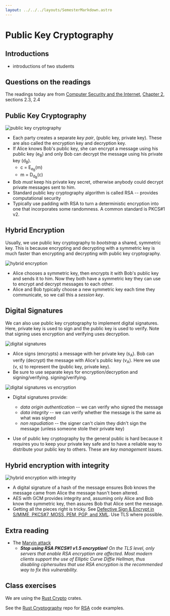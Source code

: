 ```yaml
---
layout: ../../../layouts/SemesterMarkdown.astro
---
```


# Public Key Cryptography

## Introductions

- introductions of two students

## Questions on the readings

The readings today are from
[Computer Security and the Internet](https://people.scs.carleton.ca/~paulv/toolsjewels.html),
[Chapter 2](https://people.scs.carleton.ca/~paulv/toolsjewels/TJrev1/ch2-rev1.pdf),
sections 2.3, 2.4

## Public Key Cryptography

![public key cryptography](/images/notes/public-key-cryptography.png)

- Each party creates a separate _key pair_, (public key, private key). These are
  also called the encryption key and decryption key.
- If Alice knows Bob's public key, she can encrypt a message using his public
  key (e<sub>B</sub>) and only Bob can decrypt the message using his private key
  (d<sub>B</sub>).
  - c = E<sub>e<sub>B</sub></sub>(m)
  - m = D<sub>d<sub>B</sub></sub>(c)
- Bob _must_ keep his private key secret, otherwise anybody could decrypt
  private messages sent to him.
- Standard public key cryptography algorithm is called RSA -- provides
  computational security
- Typically use padding with RSA to turn a deterministic encryption into one
  that incorporates some randomness. A common standard is PKCS\#1 v2.

## Hybrid Encryption

Usually, we use public key cryptography to _bootstrap_ a shared, symmetric key.
This is because encrypting and decrypting with a symmetric key is much faster
than encrypting and decrypting with public key cryptography.

![hybrid encryption](/images/security-book/figure-2.8.png)

- Alice chooses a symmetric key, then encrypts it with Bob's public key and
  sends it to him. Now they both have a symmetric key they can use to encrypt
  and decrypt messages to each other.
- Alice and Bob typically choose a new symmetric key each time they communicate,
  so we call this a _session key_.

## Digital Signatures

We can also use public key cryptography to implement digital signatures. Here,
private key is used to sign and the public key is used to verify. Note that
signing uses encryption and verifying uses decryption.

![digital signatures](/images/notes/digital-signatures.png)

- Alice signs (encrypts) a message with her private key (s<sub>A</sub>). Bob can
  verify (decrypt) the message with Alice's public key (v<sub>A</sub>). Here we
  use (v, s) to represent the (public key, private key).
- Be sure to use separate keys for encryption/decryption and signing/verifying.
  signing/verifying.

![digital signatures vs encryption](/images/security-book/figure-2.9.png)

- Digital signatures provide:

  - _data origin authentication_ -- we can verify who signed the message
  - _data integrity_ -- we can verify whether the message is the same as what
    was signed
  - _non repudiation_ -- the signer can't claim they didn't sign the message
    (unless someone stole their private key)

- Use of public key cryptography by the general public is hard because it
  requires you to keep your private key safe and to have a reliable way to
  distribute your public key to others. These are _key management_ issues.

## Hybrid encryption with integrity

![hybrid encryption with integrity](/images/notes/hybrid-encryption-with-integrity.png)

- A digital signature of a hash of the message ensures Bob knows the message
  came from Alice the message hasn't been altered.
- AES with GCM provides integrity and, assuming only Alice and Bob know the
  symmetric key, then assures Bob that Alice sent the message.
- Getting all the pieces right is tricky. See
  [Defective Sign & Encrypt in S/MIME, PKCS\#7, MOSS, PEM, PGP, and XML](https://theworld.com/~dtd/sign_encrypt/sign_encrypt7.html).
  Use TLS where possible.

## Extra reading

- The [Marvin attack](https://people.redhat.com/~hkario/marvin/)
  - _**Stop using RSA PKCS#1 v1.5 encryption!** On the TLS level, only servers
    that enable RSA encryption are affected. Most modern clients support the use
    of Elliptic Curve Diffie Hellman, thus disabling ciphersuites that use RSA
    encryption is the recommended way to fix this vulnerability._

## Class exercises

We are using the [Rust Crypto](https://github.com/RustCrypto) crates.

See the [Rust Cryptography](https://github.com/BYU-CS465/rust-cryptography) repo
for [RSA](https://docs.rs/rsa/latest/rsa/index.html) code examples.
